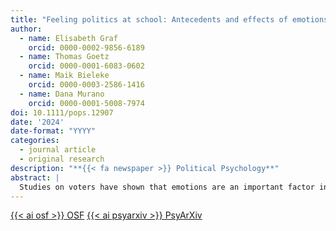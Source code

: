 ```yaml
---
title: "Feeling politics at school: Antecedents and effects of emotions in civic education"
author:
  - name: Elisabeth Graf
    orcid: 0000-0002-9856-6189
  - name: Thomas Goetz
    orcid: 0000-0001-6083-0602
  - name: Maik Bieleke
    orcid: 0000-0003-2586-1416
  - name: Dana Murano
    orcid: 0000-0001-5008-7974
doi: 10.1111/pops.12907
date: '2024'
date-format: "YYYY"
categories:
  - journal article
  - original research
description: "**{{< fa newspaper >}} Political Psychology**"
abstract: |
  Studies on voters have shown that emotions are an important factor in politics. However, less is known about emotions experienced by adolescents in the context of civic education. Applying the control-value theory to a cross-curricular context, we analyze the relations between two types of emotions experienced in civic education and their antecedents and effects on learning: achievement emotions experienced during in-class political discussions and epistemic emotions experienced during individual processing of political information in school. We hypothesized both types of emotions relate to control and value appraisal antecedents (e.g., internal political efficacy, personal importance). Further, we expected—depending on the specific emotion—positive or negative relations with academic outcomes (e.g., motivation, engagement, and knowledge). Data were collected with an online questionnaire in Austrian upper secondary schools with students (*N* = 594, *M*~age~ = 17.1) from grades 10 to 13. Bivariate latent correlations broadly support the expectations: We found mainly positive associations of antecedents and outcomes to enjoyment, hope, pride, curiosity, and surprise and negative associations to hopelessness, confusion, and boredom, but more complex correlation patterns for anxiety, anger, and shame. The results provide first insights into which emotions are experienced during political learning and underscore the importance of acknowledging the role of emotions in civic education.
---
```


<a class="btn btn-dark rounded-pill" href="https://osf.io/kcunq/" role="button">{{< ai osf >}} OSF</a> <a class="btn btn-dark rounded-pill" href="https://doi.org/10.31234/osf.io/mfn8c" role="button">{{< ai psyarxiv >}} PsyArXiv</a>
